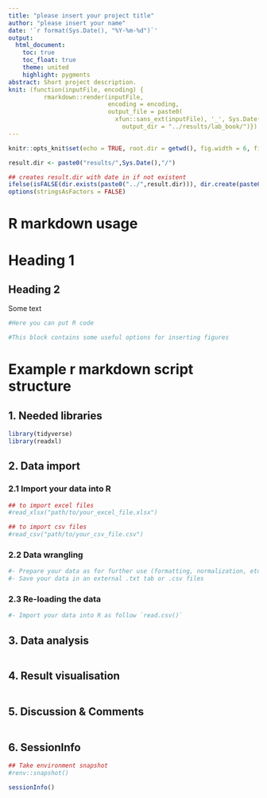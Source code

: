 ```yaml
---
title: "please insert your project title"
author: "please insert your name"
date: '`r format(Sys.Date(), "%Y-%m-%d")`'
output:
  html_document:
    toc: true
    toc_float: true
    theme: united
    highlight: pygments
abstract: Short project description.
knit: (function(inputFile, encoding) {
          rmarkdown::render(inputFile,
                            encoding = encoding, 
                            output_file = paste0(
                              xfun::sans_ext(inputFile), '_', Sys.Date(), '.html'),
                                output_dir = "../results/lab_book/")})
---
```


```r
knitr::opts_knit$set(echo = TRUE, root.dir = getwd(), fig.width = 6, fig.height = 5, warning = FALSE, message = FALSE)

result.dir <- paste0("results/",Sys.Date(),"/")

## creates result.dir with date in if not existent
ifelse(isFALSE(dir.exists(paste0("../",result.dir))), dir.create(paste0("../",result.dir),recursive = TRUE),"Result directory for today exists already!")
options(stringsAsFactors = FALSE) 
```

# R markdown usage 

# Heading 1

## Heading 2

Some text

```r
#Here you can put R code
```

```r
#This block contains some useful options for inserting figures
```

# Example r markdown script structure

## 1. Needed libraries
```r
library(tidyverse)
library(readxl)
```

## 2. Data import

### 2.1 Import your data into R
```r
## to import excel files
#read_xlsx("path/to/your_excel_file.xlsx") 

## to import csv files
#read_csv("path/to/your_csv_file.csv")

```

### 2.2 Data wrangling
```r
#- Prepare your data as for further use (formatting, normalization, etc.)
#- Save your data in an external .txt tab or .csv files
```

### 2.3 Re-loading the data
```r
#- Import your data into R as follow `read.csv()`
```

## 3. Data analysis
```r

```

## 4. Result visualisation
```r

```

## 5. Discussion & Comments
```r

```


## 6. SessionInfo
```r
## Take environment snapshot 
#renv::snapshot()

sessionInfo()
```


